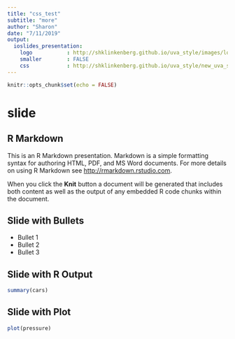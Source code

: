 ```yaml
---
title: "css_test"
subtitle: "more"
author: "Sharon"
date: "7/11/2019"
output: 
  ioslides_presentation:
    logo           : http://shklinkenberg.github.io/uva_style/images/logo_uva.png
    smaller        : FALSE
    css            : http://shklinkenberg.github.io/uva_style/new_uva_style.css
---
```


```r
knitr::opts_chunk$set(echo = FALSE)
```

# slide 

## R Markdown

This is an R Markdown presentation. Markdown is a simple formatting syntax for authoring HTML, PDF, and MS Word documents. For more details on using R Markdown see <http://rmarkdown.rstudio.com>.

When you click the **Knit** button a document will be generated that includes both content as well as the output of any embedded R code chunks within the document.

## Slide with Bullets

- Bullet 1
- Bullet 2
- Bullet 3

## Slide with R Output

```r
summary(cars)
```

## Slide with Plot

```r
plot(pressure)
```


